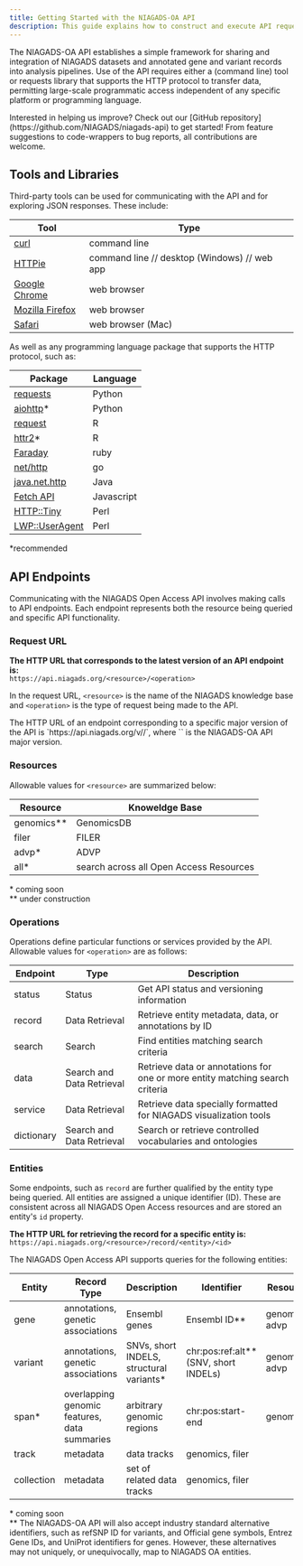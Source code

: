 ```yaml
---
title: Getting Started with the NIAGADS-OA API
description: This guide explains how to construct and execute API requests and interpret responses.
---
```


The NIAGADS-OA API establishes a simple framework for sharing and integration of NIAGADS datasets
and annotated gene and variant records into analysis pipelines. Use of the API requires either a
(command line) tool or requests library that supports the HTTP protocol to transfer data,
permitting large-scale programmatic access independent of any specific platform or programming language.

<Note title="Contribute">
	Interested in helping us improve? Check out our [GitHub
	repository](https://github.com/NIAGADS/niagads-api) to get started! From
	feature suggestions to code-wrappers to bug reports, all contributions are
	welcome.
</Note>

## Tools and Libraries

Third-party tools can be used for communicating with the API and for exploring JSON responses. These include:

| **Tool**                                                      | **Type**                                     |
| ------------------------------------------------------------- | -------------------------------------------- |
| [curl](https://curl.se/)                                      | command line                                 |
| [HTTPie](https://httpie.io/)                                  | command line // desktop (Windows) // web app |
| [Google Chrome](https://www.google.com/chrome/)               | web browser                                  |
| [Mozilla Firefox](https://www.mozilla.org/en-US/firefox/new/) | web browser                                  |
| [Safari](https://www.apple.com/safari/)                       | web browser (Mac)                            |

As well as any programming language package that supports the HTTP protocol, such as:

| **Package**                                                                                                          | **Language** |
| -------------------------------------------------------------------------------------------------------------------- | ------------ |
| [requests](https://pypi.org/project/requests/)                                                                       | Python       |
| [aiohttp](https://pypi.org/project/aiohttp/)\*                                                                       | Python       |
| [request](https://cran.r-project.org/web/packages/request/index.html)                                                | R            |
| [httr2](https://httr2.r-lib.org/)\*                                                                                  | R            |
| [Faraday](https://github.com/lostisland/faraday)                                                                     | ruby         |
| [net/http](https://pkg.go.dev/net/http)                                                                              | go           |
| [java.net.http](https://docs.oracle.com/en/java/javase/21/docs/api/java.net.http/java/net/http/package-summary.html) | Java         |
| [Fetch API](https://www.w3schools.com/jsref/api_fetch.asp)                                                           | Javascript   |
| [HTTP::Tiny](https://perldoc.perl.org/HTTP::Tiny)                                                                    | Perl         |
| [LWP::UserAgent](https://metacpan.org/release/GAAS/libwww-perl-5.69/view/lib/LWP/UserAgent.pm)                       | Perl         |

\*recommended

## API Endpoints

Communicating with the NIAGADS Open Access API involves making calls to API endpoints. Each endpoint
represents both the resource being queried and specific API functionality.

### Request URL

**The HTTP URL that corresponds to the latest version of an API endpoint
is:**<br/> `https://api.niagads.org/<resource>/<operation>`

In the request URL, `<resource>` is the name of the NIAGADS knowledge base and `<operation>` is
the type of request being made to the API.

<Note title="Other Versions">
    The HTTP URL of an endpoint corresponding to a specific major version of the
    API is `https://api.niagads.org/v<version>/<resource>/<operation>`,
    where `<version>` is the NIAGADS-OA API major version.
</Note>

### Resources

Allowable values for `<resource>` are summarized below:

| **Resource** | **Knoweldge Base**                      |
| ------------ | --------------------------------------- |
| genomics\*\* | GenomicsDB                              |
| filer        | FILER                                   |
| advp\*       | ADVP                                    |
| all\*        | search across all Open Access Resources |

\* coming soon<br/>
\*\* under construction

### Operations

Operations define particular functions or services provided by the API.  
Allowable values for `<operation>` are as follows:

| **Endpoint** | **Type**                  | **Description**                                                              |
| ------------ | ------------------------- | ---------------------------------------------------------------------------- |
| status       | Status                    | Get API status and versioning information                                    |
| record       | Data Retrieval            | Retrieve entity metadata, data, or annotations by ID                         |
| search       | Search                    | Find entities matching search criteria                                       |
| data         | Search and Data Retrieval | Retrieve data or annotations for one or more entity matching search criteria |
| service      | Data Retrieval            | Retrieve data specially formatted for NIAGADS visualization tools            |
| dictionary   | Search and Data Retrieval | Search or retrieve controlled vocabularies and ontologies                    |

### Entities

Some endpoints, such as `record` are further qualified by the entity type being queried. All
entities are assigned a unique identifier (ID). These are consistent across all NIAGADS Open Access
resources and are stored an entity's `id` property.

**The HTTP URL for retrieving the record for a specific entity is:** <br/>
`https://api.niagads.org/<resource>/record/<entity>/<id>`

The NIAGADS Open Access API supports queries for the following entities:

| **Entity** | **Record Type**                              | **Description**                           | **Identifier**                          | **Resource**   |
| ---------- | -------------------------------------------- | ----------------------------------------- | --------------------------------------- | -------------- |
| gene       | annotations, genetic associations            | Ensembl genes                             | Ensembl ID\*\*                          | genomics, advp |
| variant    | annotations, genetic associations            | SNVs, short INDELS, structural variants\* | chr:pos:ref:alt\*\* (SNV, short INDELs) | genomics, advp |
| span\*     | overlapping genomic features, data summaries | arbitrary genomic regions                 | chr:pos:start-end                       | genomics       |
| track      | metadata                                     | data tracks                               | genomics, filer                         |
| collection | metadata                                     | set of related data tracks                | genomics, filer                         |

\* coming soon <br/>
\*\* The NIAGADS-OA API will also accept industry standard alternative identifiers, such as refSNP ID for variants,
and Official gene symbols, Entrez Gene IDs, and UniProt identifiers for genes. However, these alternatives may not
uniquely, or unequivocally, map to NIAGADS OA entities.
